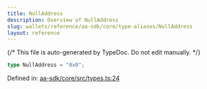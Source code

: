 ```yaml
---
title: NullAddress
description: Overview of NullAddress
slug: wallets/reference/aa-sdk/core/type-aliases/NullAddress
layout: reference
---
```


{/* This file is auto-generated by TypeDoc. Do not edit manually. */}

```ts
type NullAddress = "0x0";
```

Defined in: [aa-sdk/core/src/types.ts:24](https://github.com/alchemyplatform/aa-sdk/blob/153785ddc87beb160382c2bae7dbafa4a66ade9a/aa-sdk/core/src/types.ts#L24)
